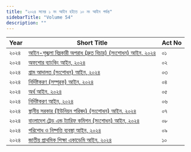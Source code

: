 ```yaml
---
title: "২০২৪ সনের ১ নং আইন হইতে ১০ নং আইন পর্যন্ত"
sidebarTitle: "Volume 54"
description: ""
---
```


| Year | Short Title | Act No |
|------|-------------|--------|
| ২০২৪ | [আইন-শৃঙ্খলা বিঘ্নকারী অপরাধ (দ্রুত বিচার) (সংশোধন) আইন, ২০২৪](/laws/act-1486) | ০১ |
| ২০২৪ | [অফশোর ব্যাংকিং আইন, ২০২৪](/laws/act-1487) | ০২ |
| ২০২৪ | [গ্রাম আদালত (সংশোধন) আইন, ২০২৪](/laws/act-1488) | ০৩ |
| ২০২৪ | [নির্দিষ্টকরণ (সম্পূরক) আইন, ২০২৪](/laws/act-1489) | ০৪ |
| ২০২৪ | [অর্থ আইন, ২০২৪](/laws/act-1490) | ০৫ |
| ২০২৪ | [নির্দিষ্টকরণ আইন, ২০২৪](/laws/act-1492) | ০৬ |
| ২০২৪ | [স্থানীয় সরকার (ইউনিয়ন পরিষদ) (সংশোধন) আইন, ২০২৪](/laws/act-1493) | ০৭ |
| ২০২৪ | [বাংলাদেশ ট্রেড এন্ড ট্যারিফ কমিশন (সংশোধন) আইন, ২০২৪](/laws/act-1495) | ০৮ |
| ২০২৪ | [পরিশোধ ও নিষ্পত্তি ব্যবস্থা আইন, ২০২৪](/laws/act-1496) | ০৯ |
| ২০২৪ | [জাতীয় প্রাথমিক শিক্ষা একাডেমি আইন, ২০২৪](/laws/act-1497) | ১০ |

